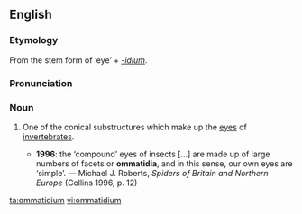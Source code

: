 ==English==
{{wikipedia}}
===Etymology===
From the stem form of {{AGr.}} '''{{polytonic|[[ὄμμα]]}}''' ‘eye’ + ''[[-idium]]''.

===Pronunciation===
{{IPA|/ɒməˈtɪdɪəm/}}

===Noun===
{{en-noun|ommatidia}}

# {{zoology}} One of the conical substructures which make up the [[eyes]] of [[invertebrates]].
#*'''1996''': the ‘compound’ eyes of insects [...] are made up of large numbers of facets or '''ommatidia''', and in this sense, our own eyes are ‘simple’. — Michael J. Roberts, ''Spiders of Britain and Northern Europe'' (Collins 1996, p. 12)

[[ta:ommatidium]]
[[vi:ommatidium]]